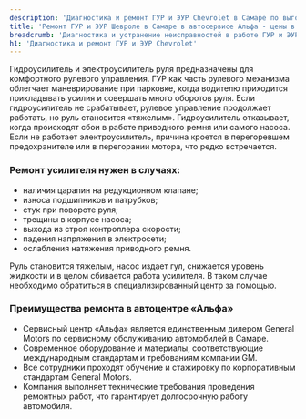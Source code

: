 ```yaml
---
description: 'Диагностика и ремонт ГУР и ЭУР Chevrolet в Самаре по выгодным ценам в сертифицированном сервисе Шевроле.'
title: 'Ремонт ГУР и ЭУР Шевроле в Самаре в автосервисе Альфа - цены в сервисе Chevrolet'
breadcrumb: 'Диагностика и устранение неисправностей в работе ГУР и ЭУР Chevrolet'
h1: 'Диагностика и ремонт ГУР и ЭУР Chevrolet'
---
```


<p>
	 Гидроусилитель и электроусилитель руля предназначены для комфортного рулевого управления. ГУР как часть рулевого механизма облегчает маневрирование при парковке, когда водителю приходится прикладывать усилия и совершать много оборотов руля. Если гидроусилитель не срабатывает, рулевое управление продолжает работать, но руль становится «тяжелым». Гидроусилитель отказывает, когда происходят сбои в работе приводного ремня или самого насоса. Если не работает электроусилитель, причина кроется в перегоревшем предохранителе или в перегорании мотора, что редко встречается.
</p>
<h3>Ремонт усилителя нужен в случаях:</h3>
<ul>
	<li>наличия царапин на редукционном клапане;</li>
	<li>износа подшипников и патрубков;</li>
	<li>стук при повороте руля;</li>
	<li>трещины в корпусе насоса;</li>
	<li>выхода из строя контроллера скорости;</li>
	<li>падения напряжения в электросети;</li>
	<li>ослабления натяжения приводного ремня.</li>
</ul>
<p>
	 Руль становится тяжелым, насос издает гул, снижается уровень жидкости и в целом сбивается работа усилителя. В таком случае необходимо обратиться в специализированный центр за помощью.
</p>
<h3>Преимущества ремонта в автоцентре «Альфа»</h3>
<ul>
	<li>Сервисный центр «Альфа» является единственным дилером General Motors по сервисному обслуживанию автомобилей <RemontModels /> в Самаре.</li>
	<li>Современное оборудование и материалы, соответствующие международным стандартам и требованиям компании GM.</li>
	<li>Все сотрудники проходят обучение и стажировку по корпоративным стандартам General Motors.</li>
	<li>Компания выполняет технические требования проведения ремонтных работ, что гарантирует долгосрочную работу автомобиля.</li>
</ul>